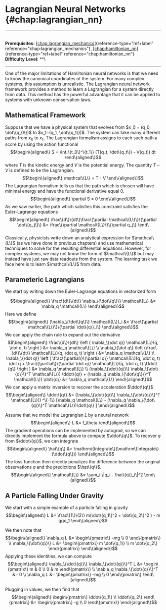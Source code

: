 # Lagrangian Neural Networks \{#chap:lagrangian_nn\}

------------------------------------------------------------------------

\
**Prerequisites:**
[\[chap:lagrangian_mechanics\]](#chap:lagrangian_mechanics)\{reference-type="ref+label"
reference="chap:lagrangian_mechanics"\},
[\[chap:hamiltonian_nn\]](#chap:hamiltonian_nn)\{reference-type="ref+label"
reference="chap:hamiltonian_nn"\}\
**Difficulty Level:** \*\*\

------------------------------------------------------------------------

One of the major limitations of Hamiltonian neural networks is that we
need to know the canonical coordinates of the system. For many complex
systems, this assumption is unrealistic. The Lagrangian neural network
framework provides a method to learn a Lagrangian for a system directly
from data. This method has the powerful advantage that it can be applied
to systems with unknown conservation laws.

## Mathematical Framework

Suppose that we have a physical system that evolves from
$x_0 = (q_0, \dot\{q_0\})$ to $x_1=(q_1, \dot\{q_1\})$. The system can take
many different paths from $x_0$ to $x_1$. The Lagrangian formalism
assigns to each such path a score by using the action functional
$$\begin\{aligned\}
    S = \int_\{t_0\}^\{t_1\} (T(q_t, \dot\{q_t\}) - V(q_t)) dt
\end\{aligned\}$$ where $T$ is the kinetic energy and $V$ is the potential
energy. The quantity $T - V$ is defined to be the Lagrangian.
$$\begin\{aligned\}
    \mathcal\{L\} = T - V
\end\{aligned\}$$ The Lagrangian formalism tells us that the path which is
chosen will have minimal energy and have the functional derivative equal
0. $$\begin\{aligned\}
    \partial S = 0
\end\{aligned\}$$ As we saw earlier, the path which satisfies this
constraint satisfies the Euler-Lagrange equations $$\begin\{aligned\}
    \frac\{d\}\{dt\}\frac\{\partial \mathcal\{L\}\}\{\partial \dot\{q_j\}\} &= \frac\{\partial \mathcal\{L\}\}\{\partial q_j\}
\end\{aligned\}$$ Classically, physicists write down an analytical
expression for $\mathcal\{L\}$ (as we have done in previous chapters) and
use mathematical techniques to solve for the resulting differential
equations. However, for complex systems, we may not know the form of
$\mathcal\{L\}$ but may instead have just raw data readouts from the
system. The learning task we face here is to learn $\mathcal\{L\}$ from
data.

## Parameteric Lagrangians

We start by writing down the Euler-Lagrange equations in vectorized form

$$\begin\{aligned\}
    \frac\{d\}\{dt\} \nabla_\{\dot\{q\}\} \mathcal\{L\} &= \nabla_q \mathcal\{L\}
\end\{aligned\}$$ Here we define $$\begin\{aligned\}
    (\nabla_\{\dot\{q\}\} \mathcal\{L\})_i &= \frac\{\partial \mathcal\{L\}\}\{\partial \dot\{q\}_i\}
\end\{aligned\}$$ We can apply the chain rule to expand out the derivative
$$\begin\{aligned\}
\frac\{d\}\{dt\} \left ( \nabla_\{\dot q\} \mathcal\{L\}(q, \dot q, t) \right ) &= \nabla_q \mathcal\{L\} \\
\nabla_\{\dot q\} \left (\frac\{d\}\{dt\} \mathcal\{L\}(q, \dot q, t) \right ) &= \nabla_q \mathcal\{L\} \\
\nabla_\{\dot q\} \left ( \frac\{\partial\}\{\partial q\} \mathcal\{L\}(q, \dot q, t) \dot q + \frac\{\partial\}\{\partial \dot q\} \mathcal\{L\}(q, \dot q, t) \Ddot\{q\}  \right ) &= \nabla_q \mathcal\{L\} \\
(\nabla_\{\dot\{q\}\} \nabla_\{\dot\{q\}\}^T \mathcal\{L\}) \ddot\{q\} + (\nabla_q \nabla_\{\dot\{q\}\}^T \mathcal\{L\}) \dot\{q\}  &= \nabla_q \mathcal\{L\}
\end\{aligned\}$$ We can apply a matrix inversion to recover the
acceleration $\ddot\{q\}$ $$\begin\{aligned\}
    \ddot\{q\} &= (\nabla_\{\dot\{q\}\} \nabla_\{\dot\{q\}\}^T \mathcal\{L\})) ^\{-1\} [\nabla_q \mathcal\{L\} - (\nabla_q \nabla_\{\dot\{q\}\}^T \mathcal\{L\})\dot\{q\}  ]
\end\{aligned\}$$

Assume that we model the Lagrangian $L$ by a neural network
$$\begin\{aligned\}
L &= f_\theta
\end\{aligned\}$$ The gradient operations can be implemented by autograd,
so we can directly implement the formula above to compute $\ddot\{q\}$. To
recover $q$ from $\ddot\{q\}$, we can integrate $$\begin\{aligned\}
\hat\{q\} &= \mathrm\{Integrate\}(\mathrm\{Integrate\}(\ddot\{q\}))
\end\{aligned\}$$ The loss function then directly penalizes the difference
between the original observations $q$ and the predictions $\hat\{q\}$.
$$\begin\{aligned\}
\mathcal\{L\} &= \sum_i \|q_i - \hat\{q\}_i\|^2
\end\{aligned\}$$

## A Particle Falling Under Gravity

We start with a simple example of a particle falling in gravity
$$\begin\{aligned\}
    L &= \frac\{1\}\{2\} m(\dot\{q_1\}^2 + \dot\{q_2\}^2 ) - m ggq_1
\end\{aligned\}$$

We then note that $$\begin\{aligned\}
\nabla_q L &= \begin\{pmatrix\}
    -mg \\
    0 
    \end\{pmatrix\} \\
\nabla_\{\dot\{q\}\} L &= \begin\{pmatrix\}
    m \dot\{q_1\} \\
    m \dot\{q_2\}
    \end\{pmatrix\}
\end\{aligned\}$$ Applying these identities, we can compute
$$\begin\{aligned\}
\nabla_\{\dot\{q\}\} \nabla_\{\dot\{q\}\}^T L &= \begin\{pmatrix\}
    m & 0 \\
    0 & m 
    \end\{pmatrix\} \\
\nabla_q \nabla_\{\dot\{q\}\}^T &= 0 \\
\nabla_q L &= \begin\{pmatrix\}
-mg \\
0
\end\{pmatrix\}
\end\{aligned\}$$

Plugging in values, we then find that $$\begin\{aligned\}
\begin\{pmatrix\}
\ddot\{q_1\} \\
\ddot\{q_2\}
\end\{pmatrix\}
&= \begin\{pmatrix\}
-g \\
0 
\end\{pmatrix\}
\end\{aligned\}$$
